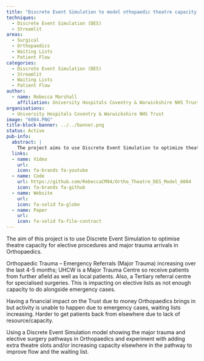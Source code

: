 ```yaml
---
title: "Discrete Event Simulation to model othopaedic theatre capacity optimisation"
techniques:
  - Discrete Event Simulation (DES)
  - Streamlit
areas:
  - Surgical
  - Orthopaedics
  - Waiting Lists
  - Patient Flow
categories:
  - Discrete Event Simulation (DES)
  - Streamlit
  - Waiting Lists
  - Patient Flow
author:
  - name: Rebecca Marshall
    affiliation: University Hospitals Coventry & Warwickshire NHS Trust
organisations:
  - University Hospitals Coventry & Warwickshire NHS Trust
image: "6004.PNG"
title-block-banner: ../../banner.png
status: Active
pub-info:
  abstract: |
    The project aims to use Discrete Event Simulation to optimize theatre capacity for elective and major trauma orthopaedic procedures at UHCW. Increasing emergency referrals are impacting elective lists and finances. The model will explore adding theatre slots and increasing capacity to improve patient flow and reduce waiting lists.
  links:
  - name: Video
    url:
    icon: fa-brands fa-youtube
  - name: Code
    url: https://github.com/RebeccaCM94/Ortho_Theatre_DES_Model_6004
    icon: fa-brands fa-github
  - name: Website
    url:
    icon: fa-solid fa-globe
  - name: Paper
    url:
    icon: fa-solid fa-file-contract
---
```


The aim of this project is to use Discrete Event Simulation to optimise theatre capacity for elective procedures and major trauma arrivals in Orthopaedics.

Orthopaedic Trauma – Emergency Referrals (Major Trauma) increasing over the last 4-5 months; UHCW is a Major Trauma Centre so receive patients from further afield as well as local patients. Also, a Tertiary referral centre for specialised surgeries. This is impacting on elective lists as not enough capacity to do alongside emergency cases.

Having a financial impact on the Trust due to money Orthopaedics brings in but activity is unable to happen due to emergency cases, waiting lists increasing. Harder to get patients back from elsewhere due to lack of resource/capacity.

Using a Discrete Event Simulation model showing the major trauma and elective surgery pathways in Orthopaedics and experiment with adding extra theatre slots and/or increasing capacity elsewhere in the pathway to improve flow and the waiting list.
